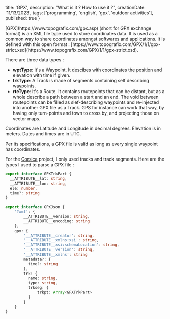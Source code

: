 
  title: 'GPX',
  description: "What is it ? How to use it ?",
  creationDate: '11/13/2023',
  tags: ['programming', 'english', 'gpx', 'outdoor activities'],
  published: true
}

<BlogPostLayout meta={meta}>
[GPX](https://www.topografix.com/gpx.asp) (short for GPX exchange format) is an XML file type used to store coordinates data. It is used as a common way to share coordinates amongst softwares and applications. It is defined with this open format : [https://www.topografix.com/GPX/1/1/gpx-strict.xsd](https://www.topografix.com/GPX/1/1/gpx-strict.xsd).

There are three data types :
- __wptType__: It's a Waypoint. It descibes with coordinates the position and elevation with time if given.
- __trkType__: A Track is made of segments containing self describing waypoints.
- __rteType__: It's a Route. It contains routepoints that can be distant, but as a whole describe a path between a start and an end. The void between routepoints can be filled as slef-describing waypoints and re-injected into another GPX file as a Track. GPS for instance can work that way, by having only turn-points and town to cross by, and projecting those on vector maps.

Coordinates are Latitude and Longitude in decimal degrees. Elevation is in meters. Dates and times are in UTC.

Per its specifications, a GPX file is valid as long as every single waypoint has coordinates.

For the [Corsica](/projects/corsica) project, I only used tracks and track segments. Here are the types I used to parse a GPX file :

```ts
export interface GPXTrkPart {
  __ATTRIBUTE__lat: string,
  __ATTRIBUTE__lon: string,
  ele: number,
  time?: string
}

export interface GPXJson {
    '?xml': {
        __ATTRIBUTE__version: string,
        __ATTRIBUTE__encoding: string
    },
    gpx: {
        '__ATTRIBUTE__creator': string,
        '__ATTRIBUTE__xmlns:xsi': string,
        '__ATTRIBUTE__xsi:schemaLocation': string,
        '__ATTRIBUTE__version': string,
        '__ATTRIBUTE__xmlns': string
        metadata?: {
          time?: string
        },
        trk: {
          name: string,
          type: string,
          trkseg: {
              trkpt: Array<GPXTrkPart>
          }
        }
    }
}
````
</BlogPostLayout>